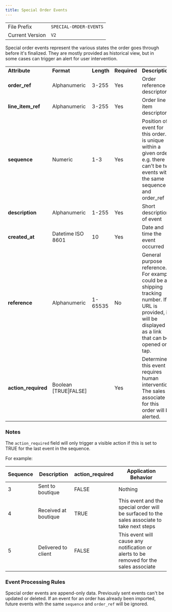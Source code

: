 ```yaml
---
title: Special Order Events
---
```


<table>
  <tbody>
    <tr>
      <td>File Prefix</td>
      <td>
        <code>SPECIAL-ORDER-EVENTS</code>
      </td>
    </tr>
    <tr>
      <td>Current Version</td>
      <td>
        <code>V2</code>
      </td>
    </tr>
  </tbody>
</table>

Special order events represent the various states the order goes through before it's finalized. They are mostly provided as historical view, but in some cases can trigger an alert for user intervention.

<table>
  <tbody>
    <tr>
      <td><strong>Attribute</strong></td>
      <td><strong>Format</strong></td>
      <td><strong>Length</strong></td>
      <td><strong>Required</strong></td>
      <td><strong>Description</strong></td>
      <td><strong>Example</strong></td>
    </tr>
    <tr>
      <td><strong>order_ref</strong></td>
      <td>Alphanumeric</td>
      <td>3-255</td>
      <td>Yes</td>
      <td>Order reference descriptor</td>
      <td>103495</td>
    </tr>
    <tr>
      <td><strong>line_item_ref</strong></td>
      <td>Alphanumeric</td>
      <td>3-255</td>
      <td>Yes</td>
      <td>Order line item descriptor</td>
      <td>103495-1</td>
    </tr>
    <tr>
      <td><strong>sequence</strong></td>
      <td>Numeric</td>
      <td>1-3</td>
      <td>Yes</td>
      <td>Position of event for this order. It is unique within a given order, e.g. there can't be two events with the same sequence and order_ref</td>
      <td>3</td>
    </tr>
    <tr>
      <td><strong>description</strong></td>
      <td>Alphanumeric</td>
      <td>1-255</td>
      <td>Yes</td>
      <td>Short description of event</td>
      <td>Sent to fabrication</td>
    </tr>
    <tr>
      <td><strong>created_at</strong></td>
      <td>Datetime ISO 8601</td>
      <td>10</td>
      <td>Yes</td>
      <td>Date and time the event occurred</td>
      <td>2022-01-17T19:23:22Z</td>
    </tr>
    <tr>
      <td><strong>reference</strong></td>
      <td>Alphanumeric</td>
      <td>1-65535</td>
      <td>No</td>
      <td>General purpose reference. For example could be a shipping tracking number. If a URL is provided, it will be displayed as a link that can be opened on tap.</td>
      <td>IB01T/38259</td>
    </tr>
    <tr>
      <td><strong>action_required</strong></td>
      <td>Boolean [TRUE|FALSE]</td>
      <td></td>
      <td>Yes</td>
      <td>Determine if this event requires human intervention. The sales associate for this order will be alerted.</td>
      <td>TRUE</td>
    </tr>
  </tbody>
</table>

### Notes

The `action_required` field will only trigger a visible action if this is set to TRUE for the last event in the sequence.

For example:

| Sequence | Description | action_required | Application Behavior |
|----------|-------------|-----------------|---------------------|
| 3 | Sent to boutique | FALSE | Nothing |
| 4 | Received at boutique | TRUE | This event and the special order will be surfaced to the sales associate to take next steps |
| 5 | Delivered to client | FALSE | This event will cause any notification or alerts to be removed for the sales associate |

### Event Processing Rules

Special order events are append-only data. Previously sent events can't be updated or deleted. If an event for an order has already been imported, future events with the same `sequence` and `order_ref` will be ignored.